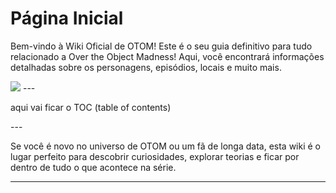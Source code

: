 
# Página Inicial
Bem-vindo à Wiki Oficial de OTOM! Este é o seu guia definitivo para tudo relacionado a Over the Object Madness! Aqui, você encontrará informações detalhadas sobre os personagens, episódios, locais e muito mais.

<Image src="/assets/icons/otom/otoms.png" width={5600} height={5600} className="w-full"/>
---

aqui vai ficar o TOC (table of contents)

<AboutContent image="/assets/icons/otom/wiki media/Otom-13-thumbnail real.png" title="OTOM 13: Ora seu!" text="Ora seu! é o décimo terceiro episódio de otom. ele lançou no dia 10 de Maio de 2024 no YouTube. O episódio começa com Grandão e Estagiário chegando em um estabelecimento desconhecido, com o objetivo de discutir negócios. depois é revelado que os personagens do estabelecimento são os debuters do episódio 6." />
---
<AboutContent image="/assets/icons/otom/wiki media/s3tutorialthumbnail.png" title="Como animar igual OTOM - Terceira Temporada" text="Este vídeo lançou no dia 18 de Julho de 2024 no YouTube. 

Este vídeo é um guia de como animar no estilo da terceira temporada de otom.
ele foi feito para recrutar possíveis animadores para contribuir com a animação da terceira temporada. (leia Artigo completo)" />


Se você é novo no universo de OTOM ou um fã de longa data, esta wiki é o lugar perfeito para descobrir curiosidades, explorar teorias e ficar por dentro de tudo o que acontece na série.

---

<FunFacts count={5}/>

